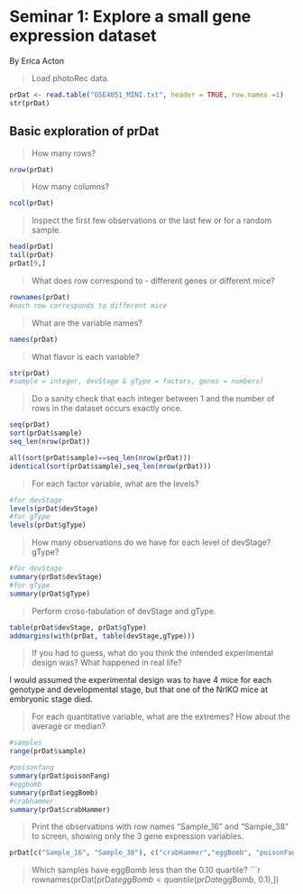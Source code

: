 Seminar 1: Explore a small gene expression dataset
========================================================
By Erica Acton

>Load photoRec data.
```r
prDat <- read.table("GSE4051_MINI.txt", header = TRUE, row.names =1)
str(prDat)
```
Basic exploration of prDat
-------------------------------------------------------------------------------
>How many rows?
```r
nrow(prDat)
```
>How many columns?
```r
ncol(prDat)
```
>Inspect the first few observations or the last few or for a random sample.
```r
head(prDat)
tail(prDat)
prDat[9,]
```
>What does row correspond to - different genes or different mice?
```r
rownames(prDat)
#each row corresponds to different mice
```
>What are the variable names?
```r
names(prDat)
```
>What flavor is each variable?
```r
str(prDat)
#sample = integer, devStage & gType = factors, genes = numbers)
```
>Do a sanity check that each integer between 1 and the number of rows in the dataset occurs exactly once.
```r
seq(prDat)
sort(prDat$sample)
seq_len(nrow(prDat))

all(sort(prDat$sample)==seq_len(nrow(prDat)))
identical(sort(prDat$sample),seq_len(nrow(prDat)))
```
>For each factor variable, what are the levels?
```r
#for devStage
levels(prDat$devStage)
#for gType
levels(prDat$gType)
```
>How many observations do we have for each level of devStage? gType?
```r
#for devStage
summary(prDat$devStage)
#for gType
summary(prDat$gType)
```
>Perform cross-tabulation of devStage and gType.
```r
table(prDat$devStage, prDat$gType)
addmargins(with(prDat, table(devStage,gType)))
```
>If you had to guess, what do you think the intended experimental design was? What happened in real life?

I would assumed the experimental design was to have 4 mice for each genotype and developmental stage, but that one of the NrlKO mice at embryonic stage died.

>For each quantitative variable, what are the extremes?  How about the average or median?
```r
#samples
range(prDat$sample)

#poisonfang
summary(prDat$poisonFang)
#eggbomb
summary(prDat$eggBomb)
#crabhammer
summary(prDat$crabHammer)
```
>Print the observations with row names "Sample_16" and "Sample_38" to screen, showing only the 3 gene expression variables.
```r
prDat[c("Sample_16", "Sample_38"), c("crabHammer","eggBomb", "poisonFang")]
```
>Which samples have eggBomb less than the 0.10 quartile?
```r
rownames(prDat[prDat$eggBomb < quantile(prDat$eggBomb, 0.1),])
